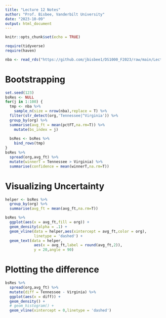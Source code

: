 ```yaml
---
title: "Lecture 12 Notes"
author: "Prof. Bisbee, Vanderbilt University"
date: "2023-10-09"
output: html_document
---
```


```r
knitr::opts_chunk$set(echo = TRUE)
```

```r
require(tidyverse)
require(haven)

nba <- read_rds("https://github.com/jbisbee1/DS1000_F2023/raw/main/Lectures/4_Uni_Multivariate/data/nba_players_2018.Rds")
```

# Bootstrapping

```r
set.seed(123)
bsRes <- NULL
for(j in 1:100) {
  tmp <- nba %>%
    sample_n(size = nrow(nba),replace = T) %>%
  filter(str_detect(org,'Tennessee|^Virginia')) %>%
  group_by(org) %>%
  summarise(avg_ft = mean(pctFT,na.rm=T)) %>%
    mutate(bs_index = j)
  
  bsRes <- bsRes %>%
    bind_rows(tmp)
}
bsRes %>%
  spread(org,avg_ft) %>%
  mutate(winnerT = Tennessee > Virginia) %>%
  summarise(confidence = mean(winnerT,na.rm=T))
```

# Visualizing Uncertainty

```r
helper <- bsRes %>%
  group_by(org) %>%
  summarise(avg_ft = mean(avg_ft,na.rm=T))

bsRes %>%
  ggplot(aes(x = avg_ft,fill = org)) + 
  geom_density(alpha = .1) + 
  geom_vline(data = helper,aes(xintercept = avg_ft,color = org),
             linetype = 'dashed') + 
  geom_text(data = helper,
             aes(x = avg_ft,label = round(avg_ft,2)),
             y = 20,angle = 90)
```

# Plotting the difference

```r
bsRes %>%
  spread(org,avg_ft) %>%
  mutate(diff = Tennessee - Virginia) %>%
  ggplot(aes(x = diff)) + 
  geom_density() +
  # geom_histogram() + 
  geom_vline(xintercept = 0,linetype = 'dashed')
```




